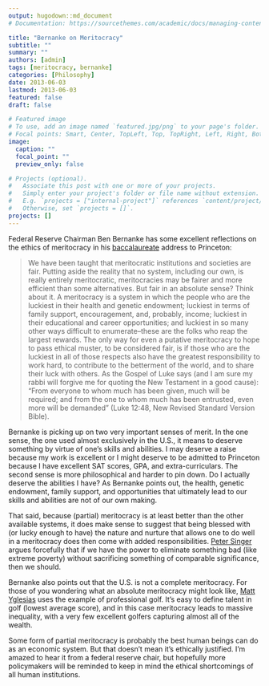 ```yaml
---
output: hugodown::md_document
# Documentation: https://sourcethemes.com/academic/docs/managing-content/

title: "Bernanke on Meritocracy"
subtitle: ""
summary: ""
authors: [admin]
tags: [meritocracy, bernanke]
categories: [Philosophy]
date: 2013-06-03
lastmod: 2013-06-03
featured: false
draft: false

# Featured image
# To use, add an image named `featured.jpg/png` to your page's folder.
# Focal points: Smart, Center, TopLeft, Top, TopRight, Left, Right, BottomLeft, Bottom, BottomRight.
image:
  caption: ""
  focal_point: ""
  preview_only: false

# Projects (optional).
#   Associate this post with one or more of your projects.
#   Simply enter your project's folder or file name without extension.
#   E.g. `projects = ["internal-project"]` references `content/project/deep-learning/index.md`.
#   Otherwise, set `projects = []`.
projects: []
---
```


Federal Reserve Chairman Ben Bernanke has some excellent reflections on the ethics of meritocracy in his [baccalaureate](http://http://www.washingtonpost.com/blogs/wonkblog/wp/2013/06/02/ben-bernanke-on-life-cynicism-beauty-and-love/?wprss=rss_business&wpisrc=nl_wonk_b) address to Princeton:

>We have been taught that meritocratic institutions and societies are fair. Putting aside the reality that no system, including our own, is really entirely meritocratic, meritocracies may be fairer and more efficient than some alternatives. But fair in an absolute sense? Think about it. A meritocracy is a system in which the people who are the luckiest in their health and genetic endowment; luckiest in terms of family support, encouragement, and, probably, income; luckiest in their educational and career opportunities; and luckiest in so many other ways difficult to enumerate–these are the folks who reap the largest rewards. The only way for even a putative meritocracy to hope to pass ethical muster, to be considered fair, is if those who are the luckiest in all of those respects also have the greatest responsibility to work hard, to contribute to the betterment of the world, and to share their luck with others. As the Gospel of Luke says (and I am sure my rabbi will forgive me for quoting the New Testament in a good cause): “From everyone to whom much has been given, much will be required; and from the one to whom much has been entrusted, even more will be demanded” (Luke 12:48, New Revised Standard Version Bible).


Bernanke is picking up on two very important senses of merit. In the one sense, the one used almost exclusively in the U.S., it means to deserve something by virtue of one's skills and abilities. I may deserve a raise because my work is excellent or I might deserve to be admitted to Princeton because I have excellent SAT scores, GPA, and extra-curriculars. The second sense is more philosophical and harder to pin down. Do I actually deserve the abilities I have? As Bernanke points out, the health, genetic endowment, family support, and opportunities that ultimately lead to our skills and abilities are not of our own making.

That said, because (partial) meritocracy is at least better than the other available systems, it does make sense to suggest that being blessed with (or lucky enough to have) the nature and nurture that allows one to do well in a meritocracy does then come with added responsibilities. [Peter Singer](http://www.thelifeyoucansave.org/ReadAboutUs/Organization.aspx) argues forcefully that if we have the power to eliminate something bad (like extreme poverty) without sacrificing something of comparable significance, then we should.

Bernanke also points out that the U.S. is not a complete meritocracy. For those of you wondering what an absolute meritocracy might look like, [Matt Yglesias](http://www.slate.com/blogs/moneybox/2013/03/25/meritocracy_is_bad_it_leads_to_massive_entrenched_inequality.html) uses the example of professional golf. It's easy to define talent in golf (lowest average score), and in this case meritocracy leads to massive inequality, with a very few excellent golfers capturing almost all of the wealth.

Some form of partial meritocracy is probably the best human beings can do as an economic system. But that doesn't mean it's ethically justified. I'm amazed to hear it from a federal reserve chair, but hopefully more policymakers will be reminded to keep in mind the ethical shortcomings of all human institutions.

